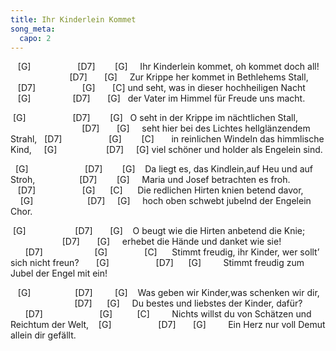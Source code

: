 ```yaml
---
title: Ihr Kinderlein Kommet
song_meta:
  capo: 2
---
```


   [G]                   [D7]        [G]    
Ihr Kinderlein kommet, oh kommet doch all!
                        [D7]       [G]    
Zur Krippe her kommet in Bethlehems Stall,
   [D7]                   [G]       [C] 
und seht, was in dieser hochheiligen Nacht
   [G]                 [D7]       [G]  
der Vater im Himmel für Freude uns macht.

 [G]                   [D7]        [G]  
O seht in der Krippe im nächtlichen Stall,
                             [D7]       [G]    
seht hier bei des Lichtes hellglänzendem Strahl,
  [D7]                   [G]        [C]      
in reinlichen Windeln das himmlische Kind,
    [G]                    [D7]     [G] 
viel schöner und holder als Engelein sind.

  [G]                       [D7]        [G]   
Da liegt es, das Kindlein,auf Heu und auf Stroh,
                 [D7]        [G]    
Maria und Josef betrachten es froh.
   [D7]                   [G]      [C]     
Die redlichen Hirten knien betend davor,
    [G]                      [D7]     [G]    
hoch oben schwebt jubelnd der Engelein Chor.

 [G]                    [D7]       [G]   
O beugt wie die Hirten anbetend die Knie;
                     [D7]       [G]    
erhebet die Hände und danket wie sie!
      [D7]                     [G]               [C]     
Stimmt freudig, ihr Kinder, wer sollt' sich nicht freun?
      [G]                   [D7]      [G]        
Stimmt freudig zum Jubel der Engel mit ein!

   [G]                  [D7]         [G]   
Was geben wir Kinder,was schenken wir dir,
                          [D7]      [G]    
Du bestes und liebstes der Kinder, dafür?
      [D7]                       [G]          [C]        
Nichts willst du von Schätzen und Reichtum der Welt,
   [G]                   [D7]       [G]        
Ein Herz nur voll Demut allein dir gefällt.

